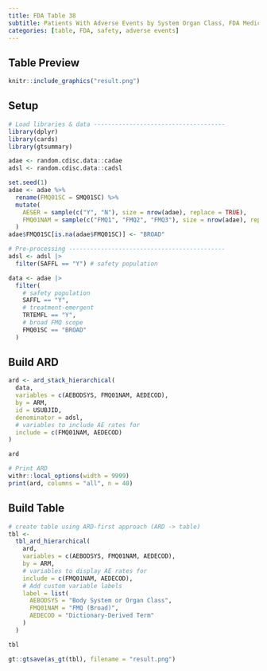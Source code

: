 ```yaml
---
title: FDA Table 38
subtitle: Patients With Adverse Events by System Organ Class, FDA Medical Query (Broad) and Preferred Term, Safety Population, Pooled Analysis (or Trial X)
categories: [table, FDA, safety, adverse events]
---
```


::: panel-tabset
## Table Preview

```r
knitr::include_graphics("result.png")
```

## Setup

```r
# Load libraries & data -------------------------------------
library(dplyr)
library(cards)
library(gtsummary)

adae <- random.cdisc.data::cadae
adsl <- random.cdisc.data::cadsl

set.seed(1)
adae <- adae %>%
  rename(FMQ01SC = SMQ01SC) %>%
  mutate(
    AESER = sample(c("Y", "N"), size = nrow(adae), replace = TRUE),
    FMQ01NAM = sample(c("FMQ1", "FMQ2", "FMQ3"), size = nrow(adae), replace = TRUE)
  )
adae$FMQ01SC[is.na(adae$FMQ01SC)] <- "BROAD"

# Pre-processing --------------------------------------------
adsl <- adsl |>
  filter(SAFFL == "Y") # safety population

data <- adae |>
  filter(
    # safety population
    SAFFL == "Y",
    # treatment-emergent
    TRTEMFL == "Y",
    # broad FMQ scope
    FMQ01SC == "BROAD"
  )
```

## Build ARD

```r
ard <- ard_stack_hierarchical(
  data,
  variables = c(AEBODSYS, FMQ01NAM, AEDECOD),
  by = ARM,
  id = USUBJID,
  denominator = adsl,
  # variables to include AE rates for
  include = c(FMQ01NAM, AEDECOD)
)

ard
```

```r
# Print ARD
withr::local_options(width = 9999)
print(ard, columns = "all", n = 40)
```

## Build Table

```r
# create table using ARD-first approach (ARD -> table)
tbl <-
  tbl_ard_hierarchical(
    ard,
    variables = c(AEBODSYS, FMQ01NAM, AEDECOD),
    by = ARM,
    # variables to display AE rates for
    include = c(FMQ01NAM, AEDECOD),
    # Add custom variable labels
    label = list(
      AEBODSYS = "Body System or Organ Class",
      FMQ01NAM = "FMQ (Broad)",
      AEDECOD = "Dictionary-Derived Term"
    )
  )

tbl
```

```r
gt::gtsave(as_gt(tbl), filename = "result.png")
```

```r
```
:::
